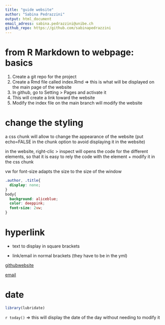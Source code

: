 ```yaml
---
title: "guide website"
author: "Sabina Pedrazzini"
output: html_document
email_adress: sabina.pedrazzini@unibe.ch
github_repo: https://github.com/sabinapedrazzini
---
```


# from R Markdown to webpage: basics

1.  Create a git repo for the project
2.  Create a Rmd file called index.Rmd =\> this is what will be displayed on the main page of the website
3.  In github, go to Setting \> Pages and activate it
4.  This will create a link toward the website
5.  Modify the index file on the main branch will modify the website

# change the styling

a css chunk will allow to change the appearance of the website (put echo=FALSE in the chunk option to avoid displaying it in the website)

in the website, right-clic \> inspect will opens the code for the different elements, so that it is easy to rely the code with the element + modify it in the css chunk

vw for font-size adapts the size to the size of the window

```css
.author, .title{
  display: none;
}
body{
  background: aliceblue;
  color: deeppink;
  font-size: 2vw;
}
```

# hyperlink

-   text to display in square brackets

-   link/email in normal brackets (they have to be in the yml)

[githubwebsite](`r rmarkdown::metadata$guthub_repo`)

[email](mailto:`r rmarkdown::metadata$email_adress`)

# date

```r
library(lubridate)
```

`r today()` =\> this will display the date of the day without needing to modify it
